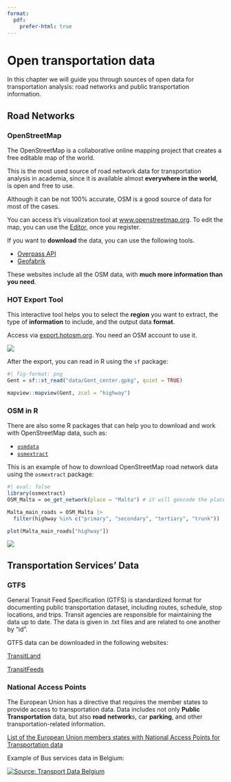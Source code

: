 ```yaml
---
format:
  pdf:
    prefer-html: true
---
```


# Open transportation data

In this chapter we will guide you through sources of open data for transportation analysis: road networks and public transportation information.

## Road Networks

### OpenStreetMap

The OpenStreetMap is a collaborative online mapping project that creates a free editable map of the world.

This is the most used source of road network data for transportation analysis in academia, since it is available almost **everywhere in the world**, is open and free to use.

::: {.callout-caution appearance="simple"}
Although it can be not 100% accurate, OSM is a good source of data for most of the cases.
:::

You can access it's visualization tool at [www.openstreetmap.org](https://www.openstreetmap.org/). To edit the map, you can use the [Editor](https://www.openstreetmap.org/edit), once you register.

If you want to **download** the data, you can use the following tools.

-   [Overpass API](https://wiki.openstreetmap.org/wiki/Overpass_API)
-   [Geofabrik](https://download.geofabrik.de/)

These websites include all the OSM data, with **much more information than you need**.

### HOT Export Tool

This interactive tool helps you to select the **region** you want to extract, the type of **information** to include, and the output data **format**.

Access via [export.hotosm.org](https://export.hotosm.org/). You need an OSM account to use it.

![](images/clipboard-1441436716.png)

After the export, you can read in R using the `sf` package:

```r
#| fig-format: png
Gent = sf::st_read("data/Gent_center.gpkg", quiet = TRUE)

mapview::mapview(Gent, zcol = "highway")
```

### OSM in R

There are also some R packages that can help you to download and work with OpenStreetMap data, such as:

-   [`osmdata`](https://cran.r-project.org/web/packages/osmdata/index.html)
-   [`osmextract`](https://docs.ropensci.org/osmextract)

This is an example of how to download OpenStreetMap road network data using the `osmextract` package:

```r
#| eval: false
library(osmextract)
OSM_Malta = oe_get_network(place = "Malta") # it will geocode the place

Malta_main_roads = OSM_Malta |> 
  filter(highway %in% c("primary", "secondary", "tertiary", "trunk"))

plot(Malta_main_roads["highway"])
```

![](images/malta_roads.png){fig-align="center"}

## Transportation Services' Data

### GTFS

General Transit Feed Specification (GTFS) is standardized format for documenting public transportation dataset, including routes, schedule, stop locations, and trips. Transit agencies are responsible for maintaining the data up to date. The data is given in .txt files and are related to one another by "id".

GTFS data can be downloaded in the following websites:

[TransitLand](https://www.transit.land)

[TransitFeeds](https://transitfeeds.com/)

### National Access Points

The European Union has a directive that requires the member states to provide access to transportation data. Data includes not only **Public Transportation** data, but also **road network**s, car **parking**, and other transportation-related information.

[List of the European Union members states with National Access Points for Transportation data](https://transport.ec.europa.eu/transport-themes/smart-mobility/road/its-directive-and-action-plan/national-access-points_en)

Example of Bus services data in Belgium:

[![Source: Transport Data Belgium](images/clipboard-3645209787.png)](https://www.transportdata.be/en/dataset?tags=Bus)
